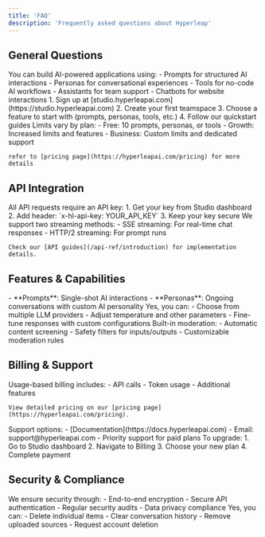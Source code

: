 ```yaml
---
title: 'FAQ'
description: 'Frequently asked questions about Hyperleap'
---
```


## General Questions

<AccordionGroup>
  <Accordion title="What can I build with Hyperleap?">
    You can build AI-powered applications using:
    - Prompts for structured AI interactions
    - Personas for conversational experiences
    - Tools for no-code AI workflows
    - Assistants for team support
    - Chatbots for website interactions
  </Accordion>

  <Accordion title="How do I get started?">
    1. Sign up at [studio.hyperleapai.com](https://studio.hyperleapai.com)
    2. Create your first teamspace
    3. Choose a feature to start with (prompts, personas, tools, etc.)
    4. Follow our quickstart guides
  </Accordion>

  <Accordion title="What are the usage limits?">
    Limits vary by plan:
    - Free: 10 prompts, personas, or tools
    - Growth: Increased limits and features
    - Business: Custom limits and dedicated support

    refer to [pricing page](https://hyperleapai.com/pricing) for more details
  </Accordion>
</AccordionGroup>

## API Integration

<AccordionGroup>
  <Accordion title="How do I authenticate API requests?">
    All API requests require an API key:
    1. Get your key from Studio dashboard
    2. Add header: `x-hl-api-key: YOUR_API_KEY`
    3. Keep your key secure
  </Accordion>

  <Accordion title="How do I handle streaming responses?">
    We support two streaming methods:
    - SSE streaming: For real-time chat responses
    - HTTP/2 streaming: For prompt runs
    
    Check our [API guides](/api-ref/introduction) for implementation details.
  </Accordion>
</AccordionGroup>

## Features & Capabilities

<AccordionGroup>
  <Accordion title="What's the difference between prompts and personas?">
    - **Prompts**: Single-shot AI interactions
    - **Personas**: Ongoing conversations with custom AI personality
  </Accordion>

  <Accordion title="Can I customize the AI models?">
    Yes, you can:
    - Choose from multiple LLM providers
    - Adjust temperature and other parameters
    - Fine-tune responses with custom configurations
  </Accordion>

  <Accordion title="How does content moderation work?">
    Built-in moderation:
    - Automatic content screening
    - Safety filters for inputs/outputs
    - Customizable moderation rules
  </Accordion>
</AccordionGroup>

## Billing & Support

<AccordionGroup>
  <Accordion title="How does billing work?">
    Usage-based billing includes:
    - API calls
    - Token usage
    - Additional features
    
    View detailed pricing on our [pricing page](https://hyperleapai.com/pricing).
  </Accordion>

  <Accordion title="Where can I get help?">
    Support options:
    - [Documentation](https://docs.hyperleapai.com)
    - Email: support@hyperleapai.com
    - Priority support for paid plans
  </Accordion>

  <Accordion title="How do I upgrade my plan?">
    To upgrade:
    1. Go to Studio dashboard
    2. Navigate to Billing
    3. Choose your new plan
    4. Complete payment
  </Accordion>
</AccordionGroup>

## Security & Compliance

<AccordionGroup>
  <Accordion title="How is my data protected?">
    We ensure security through:
    - End-to-end encryption
    - Secure API authentication
    - Regular security audits
    - Data privacy compliance
  </Accordion>

  <Accordion title="Can I delete my data?">
    Yes, you can:
    - Delete individual items
    - Clear conversation history
    - Remove uploaded sources
    - Request account deletion
  </Accordion>
</AccordionGroup>
